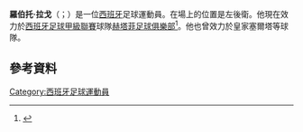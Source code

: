 '''羅伯托·拉戈'''（{{lang-es|Roberto Lago}}；{{bd|1985年|8月30日}}）是一位[[西班牙|西班牙]]足球運動員。在場上的位置是左後衛。他現在效力於[[西班牙足球甲級聯賽|西班牙足球甲級聯賽]]球隊[[赫塔菲足球俱樂部|赫塔菲足球俱樂部]]<ref>{{cite web|url=http://www.goal.com/es/news/21/fichajes/2013/06/12/4043692/el-getafe-ficha-a-roberto-lago|title=El Getafe ficha a Roberto Lago|trans_title=Getafe signs Roberto Lago|publisher=[[Goal.com|Goal.com]]|language=es|date=12 June 2013|accessdate=9 January 2014|archive-date=2018-06-28|archive-url=https://web.archive.org/web/20180628124952/http://www.goal.com/es/news/21/fichajes/2013/06/12/4043692/el-getafe-ficha-a-roberto-lago|dead-url=no}}</ref>。他也曾效力於皇家塞爾塔等球隊。
==參考資料==
{{Reflist}}
{{DEFAULTSORT: Lago, Roberto}}
[[Category:西班牙足球運動員|Category:西班牙足球運動員]]